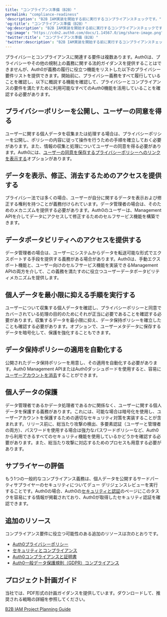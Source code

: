 ```yaml
---
title: "コンプライアンス準備（B2B）"
permalink: "compliance-readiness"
'description': "B2B IAM実装を開始する前に実行するコンプライアンスチェックです。"
'og:title': "コンプライアンス準備（B2B）"
'og:description': "B2B IAM実装を開始する前に実行するコンプライアンスチェックです。"
'og:image': "https://cdn2.auth0.com/docs/1.14567.0/img/share-image.png"
'twitter:title': "コンプライアンス準備（B2B）"
'twitter:description': "B2B IAM実装を開始する前に実行するコンプライアンスチェックです。"
---
```


プライバシーとコンプライアンスに関連する要件は複数あります。Auth0は、プライバシーやその他の規制上の義務に関する法的ガイダンスを提供することはできませんが、Auth0が義務の履行に役立つ機能をリストした以下のプライバシー要件リストを提供できます。開始前に、プライバシー義務をすべて履行していることを確認し、以下に概説する機能を確認して、プライバシーとコンプライアンスの要件を満たすために利用可能なすべてのAuth0機能を活用していることを確認する必要があります。

## プライバシーポリシーを公開し、ユーザーの同意を得る

ユーザーに関する個人データを収集または処理する場合は、プライバシーポリシーを公開し、ポリシーの内容に従って操作を行うための手順を確立しておく必要があります。また、情報の収集と処理についてユーザーの同意を得る必要があります。Auth0には、[ユーザーの同意を保存するプライバシーポリシーへのリンクを表示する](/docs/ja-jp/secure/data-privacy-and-compliance/gdpr)オプションがあります。

## データを表示、修正、消去するためのアクセスを提供する

プライバシー法では多くの場合、ユーザーが自分に関するデータを表示および修正する権利を持つことが義務付けられています。データ管理者の場合は、そのためのメカニズムを提供する必要があります。Auth0のユーザーは、<Tooltip data-tooltip-id="react-containers-DefinitionTooltip-0" href="/docs/ja-jp/glossary?term=management-api" tip="Management API: 顧客が管理タスクを実行できるようにするための製品。" cta="用語集の表示">Management API</Tooltip>を介してデータにアクセスして修正するためのセルフサービス機能を構築できます。

## データポータビリティへのアクセスを提供する

データ管理者の場合は、ユーザーにシステムからデータを転送可能な形式でエクスポートする手段を提供する義務がある場合があります。Auth0は、手動エクスポート機能と、ユーザー向けのセルフサービス機能を実装できるManagement APIの両方を介して、この義務を満たすのに役立つユーザーデータポータビリティメカニズムを提供します。

## 個人データを最小限に抑える手順を実行する

ユーザーについて収集する個人データを確認し、プライバシーポリシーと同意でカバーされている処理の目的のためにそれが正当に必要であることを確認する必要があります。収集するデータを最小限に抑え、データ保持ポリシーを確立したことも確認する必要があります。オプションで、ユーザーメタデータに保存するデータを暗号化して、保護を強化することもできます。

## データ保持ポリシーの適用を自動化する

公開されたデータ保持ポリシーを用意し、その適用を自動化する必要があります。Auth0 Management APIまたはAuth0ダッシュボードを使用すると、容易に[ユーザーアカウントを消去](/docs/ja-jp/secure/data-privacy-and-compliance/gdpr/gdpr-right-to-access-correct-and-erase-data)することができます。

## 個人データの保護

データ管理者であるかデータ処理者であるかに関係なく、ユーザーに関する個人データを保護する義務があります。これには、可能な場合は暗号化を使用し、ユーザーアカウントを保護するための適切なセキュリティ対策を実装することが含まれます。リリース前に、総当たり攻撃の検出、多要素認証（ユーザーと管理者の両方）、パスワードを使用する場合は強力なパスワードポリシーなど、Auth0から利用できるすべてのセキュリティ機能を使用しているかどうかを確認する必要があります。また、総当たり攻撃に対応するためのプロセスも用意する必要があります。

## サプライヤーの評価

もう1つの一般的なコンプライアンス義務は、個人データを公開するサードパーティサプライヤーのセキュリティについてデュー デリジェンスレビューを実行することです。Auth0の場合、Auth0の[セキュリティと認証](https://auth0.com/security/)のページにこのタスクを容易にする情報が掲載されており、Auth0が取得したセキュリティ認証を確認できます。

## 追加のリソース

コンプライアンス要件に役立つ可能性のある追加のリソースは次のとおりです。

* [Auth0プライバシーポリシー](https://auth0.com/privacy)
* [セキュリティとコンプライアンス](https://auth0.com/security/)
* [Auth0コンプライアンスと証明書](/docs/ja-jp/secure/data-privacy-and-compliance)
* [Auth0一般データ保護規則（GDPR）コンプライアンス](/docs/ja-jp/secure/data-privacy-and-compliance/gdpr)

## プロジェクト計画ガイド

当社では、PDF形式の計画ガイダンスを提供しています。ダウンロードして、推奨される戦略の詳細を参照してください。

[B2B IAM Project Planning Guide](/docs//assets.ctfassets.net/cdy7uua7fh8z/63F0WOPJdVzsPMxV1Xvp8x/7a329487c5e890d8e820f6a48983b46a/B2B_Project_Planning.pdf)